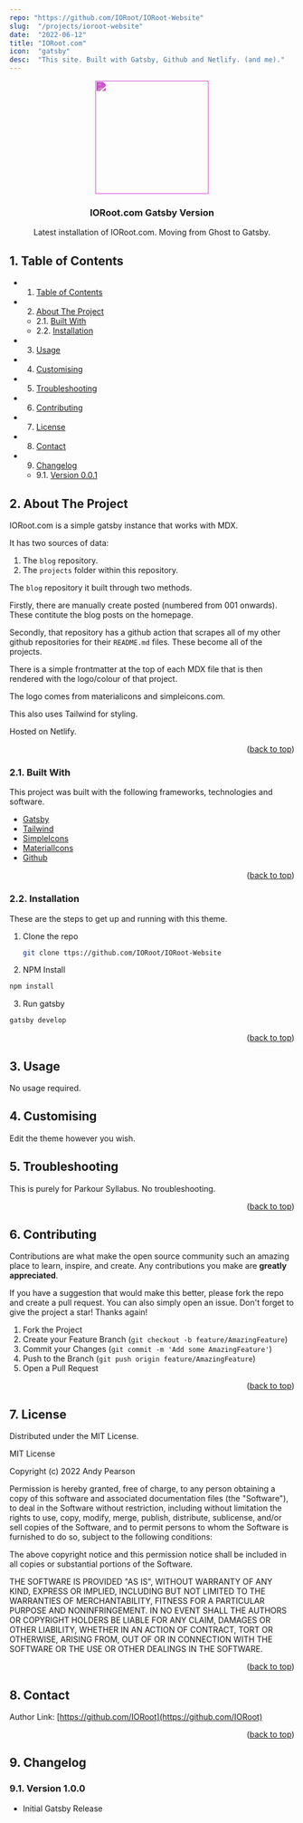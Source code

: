 ```yaml
---
repo: "https://github.com/IORoot/IORoot-Website"
slug:  "/projects/ioroot-website"
date:  "2022-06-12"
title: "IORoot.com"
icon:  "gatsby"
desc:  "This site. Built with Gatsby, Github and Netlify. (and me)."
---
```


<div id="top"></div>

<div align="center">

<div style="filter: invert(15%) sepia(72%) saturate(6382%) hue-rotate(272deg) brightness(85%) contrast(91%);">
<img src="https://cdn.jsdelivr.net/npm/@mdi/svg@6.7.96/svg/gatsby.svg" style="width:200px;"/>
</div>

<h3 align="center">IORoot.com Gatsby Version</h3>

<p align="center">
    Latest installation of IORoot.com. Moving from Ghost to Gatsby.
</p>    
</div>

##  1. <a name='TableofContents'></a>Table of Contents


* 1. [Table of Contents](#TableofContents)
* 2. [About The Project](#AboutTheProject)
	* 2.1. [Built With](#BuiltWith)
	* 2.2. [Installation](#Installation)
* 3. [Usage](#Usage)
* 4. [ Customising](#Customising)
* 5. [Troubleshooting](#Troubleshooting)
* 6. [Contributing](#Contributing)
* 7. [License](#License)
* 8. [Contact](#Contact)
* 9. [Changelog](#Changelog)
	* 9.1. [Version 0.0.1](#Version0.0.1)



##  2. <a name='AboutTheProject'></a>About The Project

IORoot.com is a simple gatsby instance that works with MDX. 

It has two sources of data:

1. The `blog` repository.
2. The `projects` folder within this repository.

The `blog` repository it built through two methods. 

Firstly, there are manually create posted (numbered from 001 onwards). These contitute the blog posts on the homepage.

Secondly, that repository has a github action that scrapes all of my other github repositories for their `README.md` files. These become all of the projects.

There is a simple frontmatter at the top of each MDX file that is then rendered with the logo/colour of that project. 

The logo comes from materialicons and simpleicons.com.

This also uses Tailwind for styling.

Hosted on Netlify.

<p align="right">(<a href="#top">back to top</a>)</p>


###  2.1. <a name='BuiltWith'></a>Built With

This project was built with the following frameworks, technologies and software.

* [Gatsby](https://www.gatsbyjs.com/)
* [Tailwind](https://www.tailwindcss.com/)
* [SimpleIcons](https://simpleicons.org/)
* [MaterialIcons](https://petershaggynoble.github.io/MDI-Sandbox/)
* [Github](https://github.com)

<p align="right">(<a href="#top">back to top</a>)</p>


###  2.2. <a name='Installation'></a>Installation

These are the steps to get up and running with this theme.

1. Clone the repo
    ```sh
    git clone ttps://github.com/IORoot/IORoot-Website 
    ```
2. NPM Install
  ```sh
  npm install
  ```
3. Run gatsby
  ```sh
  gatsby develop
  ```


<p align="right">(<a href="#top">back to top</a>)</p>


##  3. <a name='Usage'></a>Usage

No usage required.

##  4. <a name='Customising'></a> Customising

Edit the theme however you wish.

##  5. <a name='Troubleshooting'></a>Troubleshooting

This is purely for Parkour Syllabus. No troubleshooting.

<p align="right">(<a href="#top">back to top</a>)</p>


##  6. <a name='Contributing'></a>Contributing

Contributions are what make the open source community such an amazing place to learn, inspire, and create. Any contributions you make are **greatly appreciated**.

If you have a suggestion that would make this better, please fork the repo and create a pull request. You can also simply open an issue.
Don't forget to give the project a star! Thanks again!

1. Fork the Project
2. Create your Feature Branch (`git checkout -b feature/AmazingFeature`)
3. Commit your Changes (`git commit -m 'Add some AmazingFeature'`)
4. Push to the Branch (`git push origin feature/AmazingFeature`)
5. Open a Pull Request

<p align="right">(<a href="#top">back to top</a>)</p>



##  7. <a name='License'></a>License

Distributed under the MIT License.

MIT License

Copyright (c) 2022 Andy Pearson

Permission is hereby granted, free of charge, to any person obtaining a copy
of this software and associated documentation files (the "Software"), to deal
in the Software without restriction, including without limitation the rights
to use, copy, modify, merge, publish, distribute, sublicense, and/or sell
copies of the Software, and to permit persons to whom the Software is
furnished to do so, subject to the following conditions:

The above copyright notice and this permission notice shall be included in all
copies or substantial portions of the Software.

THE SOFTWARE IS PROVIDED "AS IS", WITHOUT WARRANTY OF ANY KIND, EXPRESS OR
IMPLIED, INCLUDING BUT NOT LIMITED TO THE WARRANTIES OF MERCHANTABILITY,
FITNESS FOR A PARTICULAR PURPOSE AND NONINFRINGEMENT. IN NO EVENT SHALL THE
AUTHORS OR COPYRIGHT HOLDERS BE LIABLE FOR ANY CLAIM, DAMAGES OR OTHER
LIABILITY, WHETHER IN AN ACTION OF CONTRACT, TORT OR OTHERWISE, ARISING FROM,
OUT OF OR IN CONNECTION WITH THE SOFTWARE OR THE USE OR OTHER DEALINGS IN THE
SOFTWARE.

<p align="right">(<a href="#top">back to top</a>)</p>



##  8. <a name='Contact'></a>Contact

Author Link: [https://github.com/IORoot](https://github.com/IORoot)

<p align="right">(<a href="#top">back to top</a>)</p>

##  9. <a name='Changelog'></a>Changelog

###  9.1. <a name='Version0.0.1'></a>Version 1.0.0

- Initial Gatsby Release
